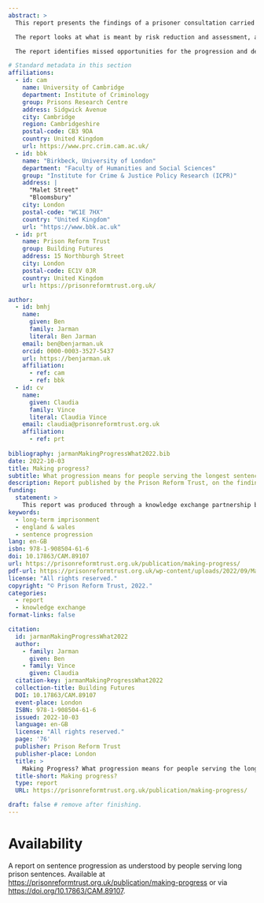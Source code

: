 ```yaml
---
abstract: >
  This report presents the findings of a prisoner consultation carried out by PRT’s Building Futures programme. Around 100 responses were received from people in prison to four questions relating to their progression.

  The report looks at what is meant by risk reduction and assessment, and progression both in terms of offending behaviour courses and the personal progression of prisoners. It also examines the relationship between risk and progression, and the lack of clarity felt by prisoners.

  The report identifies missed opportunities for the progression and development of long-term prisoners but makes recommendations to improve the system.

# Standard metadata in this section
affiliations:
  - id: cam
    name: University of Cambridge
    department: Institute of Criminology
    group: Prisons Research Centre
    address: Sidgwick Avenue
    city: Cambridge
    region: Cambridgeshire
    postal-code: CB3 9DA
    country: United Kingdom
    url: https://www.prc.crim.cam.ac.uk/
  - id: bbk
    name: "Birkbeck, University of London"
    department: "Faculty of Humanities and Social Sciences"
    group: "Institute for Crime & Justice Policy Research (ICPR)"
    address: |
      "Malet Street"
      "Bloomsbury"
    city: London
    postal-code: "WC1E 7HX"
    country: "United Kingdom"
    url: "https://www.bbk.ac.uk"
  - id: prt
    name: Prison Reform Trust
    group: Building Futures
    address: 15 Northburgh Street
    city: London
    postal-code: EC1V 0JR
    country: United Kingdom
    url: https://prisonreformtrust.org.uk/

author:
  - id: bmhj
    name:
      given: Ben
      family: Jarman
      literal: Ben Jarman
    email: ben@benjarman.uk
    orcid: 0000-0003-3527-5437
    url: https://benjarman.uk
    affiliation:
      - ref: cam
      - ref: bbk
  - id: cv
    name:
      given: Claudia
      family: Vince
      literal: Claudia Vince
    email: claudia@prisonreformtrust.org.uk
    affiliation:
      - ref: prt
    
bibliography: jarmanMakingProgressWhat2022.bib
date: 2022-10-03
title: Making progress?
subtitle: What progression means for people serving the longest sentences
description: Report published by the Prison Reform Trust, on the findings of a consultation on how prisoners understand the idea of progression during a long prison sentence
funding:
  statement: >
    This report was produced through a knowledge exchange partnership between the National Lottery funded Building Futures programme and the University of Cambridge ESRC Doctoral Training Partnership. Ben Jarman would also like to acknowledge the original funders of his PhD research on long-term imprisonment: the Economic & Social Research Council and Quakers in Britain.
keywords:  
  - long-term imprisonment
  - england & wales
  - sentence progression
lang: en-GB
isbn: 978-1-908504-61-6
doi: 10.17863/CAM.89107
url: https://prisonreformtrust.org.uk/publication/making-progress/
pdf-url: https://prisonreformtrust.org.uk/wp-content/uploads/2022/09/Making_progress.pdf
license: "All rights reserved."
copyright: "© Prison Reform Trust, 2022."
categories:
  - report
  - knowledge exchange
format-links: false

citation:
  id: jarmanMakingProgressWhat2022
  author:
    - family: Jarman
      given: Ben
    - family: Vince
      given: Claudia
  citation-key: jarmanMakingProgressWhat2022
  collection-title: Building Futures
  DOI: 10.17863/CAM.89107
  event-place: London
  ISBN: 978-1-908504-61-6
  issued: 2022-10-03
  language: en-GB
  license: "All rights reserved."
  page: '76'
  publisher: Prison Reform Trust
  publisher-place: London
  title: >
    Making Progress? What progression means for people serving the longest sentences
  title-short: Making progress?
  type: report
  URL: https://prisonreformtrust.org.uk/publication/making-progress/

draft: false # remove after finishing.
---
```


# Availability

A report on sentence progression as understood by people serving long prison sentences. Available at <https://prisonreformtrust.org.uk/publication/making-progress> or via <https://doi.org/10.17863/CAM.89107>.